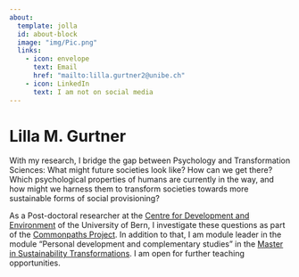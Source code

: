 ```yaml
---
about:
  template: jolla
  id: about-block
  image: "img/Pic.png"
  links:
    - icon: envelope
      text: Email
      href: "mailto:lilla.gurtner2@unibe.ch"  
    - icon: LinkedIn
      text: I am not on social media
---
```



<!---
workflow: 
- change in CV: 
  - add new line to .csv files in cv/[].csv
  - render website in RStudio
  - add / commit / push
  
  
- change in publications: and others
  - add new item in publications/index_pub.qmd
  - render website
  - add / commit / push

--->


::: {#about-block}
:::

# Lilla M. Gurtner

With my research, I bridge the gap between Psychology and Transformation Sciences: What might future societies look like? How can we get there? Which psychological properties of humans are currently in the way, and how might we harness them to transform societies towards more sustainable forms of social provisioning?

As a Post-doctoral researcher at the [Centre for Development and Environment](https://www.cde.unibe.ch/about_us/personen/dr_gurtner_lilla/index_eng.html) of the University of Bern, I investigate these questions as part of the [Commonpaths Project](https://commonpaths.unibe.ch/). In addition to that, I am module leader in the module "Personal development and complementary studies" in the [Master in Sustainability Transformations](https://www.cde.unibe.ch/studies/master_in_sustainability_transformations/index_eng.html). I am open for further teaching opportunities. 


